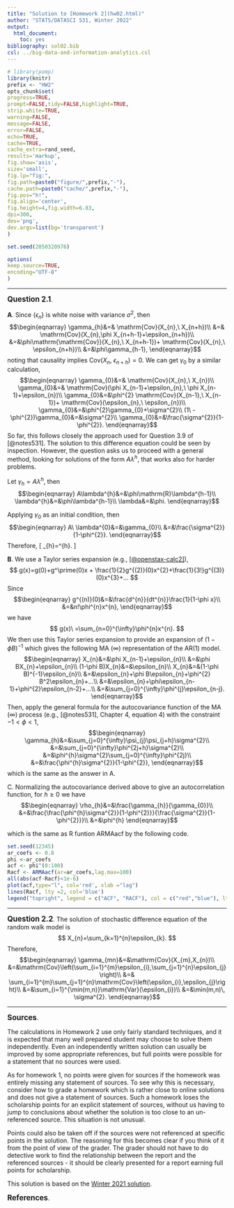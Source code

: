 ```yaml
---
title: "Solution to [Homework 2](hw02.html)"
author: "STATS/DATASCI 531, Winter 2022"
output:
  html_document:
    toc: yes
bibliography: sol02.bib
csl: ../big-data-and-information-analytics.csl
---
```

\newcommand\prob{\mathbb{P}}
\newcommand\E{\mathbb{E}}
\newcommand\var{\mathrm{Var}}
\newcommand\cov{\mathrm{Cov}}

```r
# library(pomp)
library(knitr)
prefix <- "HW2"
opts_chunk$set(
progress=TRUE,
prompt=FALSE,tidy=FALSE,highlight=TRUE,
strip.white=TRUE,
warning=FALSE,
message=FALSE,
error=FALSE,
echo=TRUE,
cache=TRUE,
cache_extra=rand_seed,
results='markup',
fig.show='asis',
size='small',
fig.lp="fig:",
fig.path=paste0("figure/",prefix,"-"),
cache.path=paste0("cache/",prefix,"-"),
fig.pos="h!",
fig.align='center',
fig.height=4,fig.width=6.83,
dpi=300,
dev='png',
dev.args=list(bg='transparent')
)

set.seed(2050320976)
```
```r
options(
keep.source=TRUE,
encoding="UTF-8"
)
```
--------


**<big>Question 2.1</big>**.

**A**. Since $\{\epsilon_{n}\}$ is white noise with variance $\sigma^{2}$,
then 
$$\begin{eqnarray}
\gamma_{h}&=& \cov (X_{n},\ X_{n+h})\\
&=& \cov (X_{n},\phi X_{n+h-1}+\epsilon_{n+h})\\
&=&\phi\mathrm{\cov}(X_{n},\ X_{n+h-1})+ \cov (X_{n},\ \epsilon_{n+h})\\
&=&\phi\gamma_{h-1}, 
\end{eqnarray}$$
noting that causality implies $\cov(X_{n},\ \epsilon_{n+h})=0$.
We can get $\gamma_{0}$ by a similar calculation,
$$\begin{eqnarray}
\gamma_{0}&=& \cov (X_{n},\ X_{n})\\
\gamma_{0}&=& \cov (\phi X_{n-1}+\epsilon_{n},\ \phi X_{n-1}+\epsilon_{n})\\
\gamma_{0}&=&\phi^{2} \cov (X_{n-1},\ X_{n-1})+ \cov (\epsilon_{n},\ \epsilon_{n})\\
\gamma_{0}&=&\phi^{2}\gamma_{0}+\sigma^{2}\\
(1\ -\phi^{2})\gamma_{0}&=&\sigma^{2}\\
\gamma_{0}&=&\frac{\sigma^{2}}{1-\phi^{2}}.
\end{eqnarray}$$
So far, this follows closely the approach used for Question 3.9 of [@notes531]. The solution to this difference equation could be seen by inspection. However, the question asks us to proceed with a general method, looking for solutions of the form $A\lambda^{h}$, that works also for harder problems.

Let $\gamma_{h}=A\lambda^{h}$, then
$$\begin{eqnarray}
A\lambda^{h}&=&\phi\mathrm{R}\lambda^{h-1}\\
\lambda^{h}&=&\phi\lambda^{h-1}\\
\lambda&=&\phi.
\end{eqnarray}$$

Applying $\gamma_{0}$ as an initial condition, then
$$\begin{eqnarray}
A\ \lambda^{0}&=&\gamma_{0}\\
&=&\frac{\sigma^{2}}{1-\phi^{2}}.
\end{eqnarray}$$
Therefore,
\[
\gamma_{h}=\frac{\sigma^{2}}{1-\phi^{2}}\phi^{h}.
\]

**B**. We use a Taylor series expansion (e.g., [ [@openstax-calc2]](https://openstax.org/books/calculus-volume-2/pages/6-3-taylor-and-maclaurin-series)),
$$
g(x)=g(0)+g^\prime(0)x + \frac{1}{2}g^{(2)}(0)x^{2}+\frac{1}{3!}g^{(3)}(0)x^{3}+...
$$
Since
$$\begin{eqnarray}
g^{(n)}(0)&=&\frac{d^{n}}{dt^{n}}\frac{1}{1-\phi x}\\
&=&n!\phi^{n}x^{n},
\end{eqnarray}$$
we have
$$
g(x)\ =\sum_{n=0}^{\infty}\phi^{n}x^{n}.
$$
We then use this Taylor series expansion to provide an expansion of $(1-\phi B)^{-1}$ which gives the following MA $(\infty)$ representation of the AR(1) model.
$$\begin{eqnarray}
X_{n}&=&\phi X_{n-1}+\epsilon_{n}\\
&=&\phi BX_{n}+\epsilon_{n}\\
(1-\phi B)X_{n}&=&\epsilon_{n}\\
X_{n}&=&(1-\phi B)^{-1}\epsilon_{n}\\
&=&\epsilon_{n}+\phi B\epsilon_{n}+\phi^{2} B^2\epsilon_{n}+...\\
&=&\epsilon_{n}+\phi\epsilon_{n-1}+\phi^{2}\epsilon_{n-2}+...\\
&=&\sum_{j=0}^{\infty}\phi^{j}\epsilon_{n-j}.
\end{eqnarray}$$
Then, apply the general formula for the autocovariance function of
the MA $(\infty)$ process (e.g., [@notes531], Chapter 4, equation 4) with the constraint $-1<\phi<1$,
$$\begin{eqnarray}
\gamma_{h}&=&\sum_{j=0}^{\infty}\psi_{j}\psi_{j+h}\sigma^{2}\\
&=&\sum_{j=0}^{\infty}\phi^{2j+h}\sigma^{2}\\
&=&\phi^{h}\sigma^{2}\sum_{j=0}^{\infty}\phi^{2j}\\
&=&\frac{\phi^{h}\sigma^{2}}{1-\phi^{2}},
\end{eqnarray}$$
which is the same as the answer in A.

C. Normalizing the autocovariance derived above to give an autocorrelation function, for $h\ge 0$ we have
$$\begin{eqnarray}
\rho_{h}&=&\frac{\gamma_{h}}{\gamma_{0}}\\
&=&\frac{\frac{\phi^{h}\sigma^{2}}{1-\phi^{2}}}{\frac{\sigma^{2}}{1-\phi^{2}}}\\
&=&\phi^{h}
\end{eqnarray}$$

which is the same as R funtion ARMAacf by the following code.

```r
set.seed(12345)
ar_coefs <- 0.8
phi <-ar_coefs
acf <- phi^(0:100)
Racf <- ARMAacf(ar=ar_coefs,lag.max=100)
all(abs(acf-Racf)<1e-6)
plot(acf,type="l", col='red', xlab ="lag")
lines(Racf, lty =2, col='blue')
legend("topright", legend = c("ACF", "RACF"), col = c("red","blue"), lty =c(1,2))
```



-------------------

**<big>Question 2.2</big>**.
The solution of stochastic difference equation of the random walk
model is
$$
X_{n}=\sum_{k=1}^{n}\epsilon_{k}.
$$
Therefore,
$$\begin{eqnarray}
\gamma_{mn}&=&\mathrm{Cov}(X_{m},X_{n})\\
&=&\cov\left(\sum_{i=1}^{m}\epsilon_{i},\sum_{j=1}^{n}\epsilon_{j}\right)\\
&=& \sum_{i=1}^{m}\sum_{j=1}^{n}\cov\left(\epsilon_{i},\epsilon_{j}\right)\\
&=&\sum_{i=1}^{\min(m,n)}\var(\epsilon_{i})\\
&=&\min(m,n)\, \sigma^{2}.
\end{eqnarray}$$


----------------------

**<big>Sources</big>**.

The calculations in Homework 2 use only fairly standard techniques, and it is expected that many well prepared student may choose to solve them independently. Even an independently written solution can usually be improved by some appropriate references, but full points were possible for a statement that no sources were used.

As for homework 1, no points were given for sources if the homework was entirely missing any statement of sources. To see why this is necessary, consider how to grade a homework which is rather close to online solutions and does not give a statement of sources. Such a homework loses the scholarship points for an explicit statement of sources, without us having to jump to conclusions about whether the solution is too close to an un-referenced source. This situation is not unusual. 

Points could also be taken off if the sources were not referenced at specific points in the solution. The reasoning for this becomes clear if you think of it from the point of view of the grader. The grader should not have to do detective work to find the relationship between the report and the referenced sources - it should be clearly presented for a report earning full points for scholarship.

This solution is based on the [Winter 2021 solution](https://ionides.github.io/531w21/hw02/hw02.html).

**<big>References</big>**.

